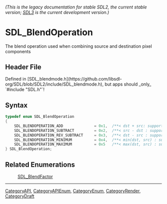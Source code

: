 ====== (This is the legacy documentation for stable SDL2, the current stable version; [https://wiki.libsdl.org/SDL3/ SDL3] is the current development version.) ======
= SDL_BlendOperation =

The blend operation used when combining source and destination pixel components

== Header File ==

Defined in [SDL_blendmode.h](https://github.com/libsdl-org/SDL/blob/SDL2/include/SDL_blendmode.h), but apps should _only_ `#include "SDL.h"`!

== Syntax ==

<syntaxhighlight lang='c'>
typedef enum SDL_BlendOperation
{
    SDL_BLENDOPERATION_ADD              = 0x1,  /**< dst + src: supported by all renderers */
    SDL_BLENDOPERATION_SUBTRACT         = 0x2,  /**< src - dst : supported by D3D9, D3D11, OpenGL, OpenGLES */
    SDL_BLENDOPERATION_REV_SUBTRACT     = 0x3,  /**< dst - src : supported by D3D9, D3D11, OpenGL, OpenGLES */
    SDL_BLENDOPERATION_MINIMUM          = 0x4,  /**< min(dst, src) : supported by D3D9, D3D11 */
    SDL_BLENDOPERATION_MAXIMUM          = 0x5   /**< max(dst, src) : supported by D3D9, D3D11 */
} SDL_BlendOperation;</syntaxhighlight>

== Related Enumerations ==

:[[SDL_BlendFactor]]

----
[[CategoryAPI]], [[CategoryAPIEnum]], [[CategoryEnum]], [[CategoryRender]], [[CategoryDraft]]

<!-- #Actually from the SDL_blendmode.h header which does not have it's own category in this wiki. -->


